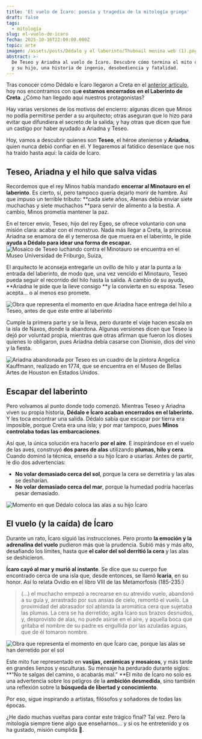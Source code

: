 ```yaml
---
title: 'El vuelo de Ícaro: poesía y tragedia de la mitología griega'
draft: false
tags:
  - mitología
slug: el-vuelo-de-icaro
fecha: 2025-10-16T22:00:00.000Z
topic: arte
imagen: /assets/posts/Dédalo y el laberinto/Thubnail menina web (1).png
abstract: >-
  De Teseo y Ariadna al vuelo de Ícaro. Descubre cómo termina el mito de Dédalo
  y su hijo, una historia de ingenio, desobediencia y fatalidad.
---
```


Tras conocer cómo Dédalo e Ícaro llegaron a Creta en el [anterior artículo](https://www.lameninaperdida.art/posts/dedalo-y-el-laberinto-creta), hoy nos encontramos con qu**e estamos encerrados en el Laberinto de Creta**. ¿Cómo han llegado aquí nuestros protagonistas?

Hay varias versiones de los motivos del encierro: algunas dicen que Minos no podía permitirse perder a su arquitecto; otras aseguran que lo hizo para evitar que difundiera el secreto de la salida; y hay otras que dicen que fue un castigo por haber ayudado a Ariadna y Teseo.

Hoy, vamos a descubrir quienes son **Teseo**, el héroe ateniense y **Ariadna**, quien nunca debió confiar en él. Y llegaremos al fatídico desenlace que nos ha traído hasta aquí: la caída de Ícaro.

## Teseo, Ariadna y el hilo que salva vidas

Recordemos que el rey Minos había mandado **encerrar al Minotauro en el laberinto**. Es cierto, sí, pero tampoco quería dejarlo morir de hambre. Así que impuso un terrible tributo: **cada siete años, Atenas debía enviar siete muchachas y siete muchachos **para servir de alimento a la bestia. A cambio, Minos prometía mantener la paz.

En el tercer envío, Teseo, hijo del rey Egeo, se ofrece voluntario con una misión clara: acabar con el monstruo. Nada más llegar a Creta, la princesa Ariadna se enamora de él y temerosa de que muera en el laberinto, le pide **ayuda a Dédalo para idear una forma de escapar.**![Mosaico de Teseo luchando contra el Minotauro se encuentra en el Museo Universidad de Friburgo, Suiza,](</assets/posts/Dédalo y el laberinto/Teseo y el minotauro.webp> "Mosaico de Teseo luchando contra el Minotauro (S. II)")

El arquitecto le aconseja entregarle un ovillo de hilo y atar la punta a la entrada del laberinto, de modo que, una vez vencido el Minotauro, Teseo pueda seguir el recorrido del hilo hasta la salida. A cambio de su ayuda, **Ariadna le pide que la lleve consigo **y la convierta en su esposa. Teseo acepta… o al menos eso promete.

![Obra que representa el momento en que Ariadna hace entrega del hilo a Teseo, antes de que este entre al laberinto](</assets/posts/Dédalo y el laberinto/Jean Bautiste Regnault.webp> "Jean-Baptiste Regnault, Ariadna y Teseo")

Cumple la primera parte y se la lleva, pero durante el viaje hacen escala en la isla de Naxos, donde la abandona. Algunas versiones dicen que Teseo la dejó por voluntad propia, mientras que otras afirman que fueron los dioses quienes lo obligaron, pues Ariadna debía casarse con Dionisio, dios del vino y la fiesta.

![Ariadna abandonada por Teseo es un cuadro de la pintora Angelica Kauffmann, realizado en 1774, que se encuentra en el Museo de Bellas Artes de Houston en Estados Unidos.](</assets/posts/Dédalo y el laberinto/Ariadna abandonada por Teseo.webp> "Angelica Kauffmann, Ariadna abandonada por Teseo, 1774")

## Escapar del laberinto

Pero volvamos al punto donde todo comenzó. Mientras Teseo y Ariadna viven su propia historia, **Dédalo e Ícaro acaban encerrados en el laberinto.** Y les toca encontrar una salida. Dédalo sabía que escapar por tierra era imposible, porque Creta era una isla; y por mar tampoco, pues **Minos controlaba todas las embarcaciones**.

Así que, la única solución era hacerlo **por el aire**. E inspirándose en el vuelo de las aves, construyó **dos pares de alas** utilizando **plumas, hilo y cera**. Cuando dominó la técnica, enseñó a su hijo Ícaro a usarlas. Antes de partir, le dio dos advertencias:

* **No volar demasiado cerca del sol**, porque la cera se derretiría y las alas se desharían.
* **No volar demasiado cerca del mar**, porque la humedad podría hacerlas pesar demasiado.

![Momento en que Dédalo coloca las alas a su hijo Ícaro](</assets/posts/Dédalo y el laberinto/Orazio Rimaldi.webp> "Orazio Riminaldi, Dédalo e Ícaro (c. 1625)")

## El vuelo (y la caída) de Ícaro

Durante un rato, Ícaro siguió las instrucciones. Pero pronto **la emoción y la adrenalina del vuelo** pudieron más que la prudencia. Subió más y más alto, desafiando los límites, hasta que **el calor del sol derritió la cera** y las alas se deshicieron.

**Ícaro cayó al mar y murió al instante**. Se dice que su cuerpo fue encontrado cerca de una isla que, desde entonces, se llamó **Icaria**, en su honor. Así lo relata Ovidio en el libro VIII de las Metamorfosis (185-235:) 

> (...) el muchacho empezó a recrearse en su atrevido vuelo, abandonó a su guía y, arrastrado por sus ansias de cielo, remontó el vuelo. La proximidad del abrasador sol ablanda la aromática cera que sujetaba las plumas. La cera se ha derretido; agita Ícaro sus brazos desnudos, y, desprovisto de alas, no puede asirse en el aire, y aquella boca que gritaba el nombre de su padre es engullida por las azuladas aguas, que de él tomaron nombre.

![Obra que representa el momento en que Ícaro cae, porque las alas se han derretido por el sol](/assets/posts/D%C3%A9dalo%20y%20el%20laberinto/La%20cai%CC%81da%20de%20I%CC%81caro%20\(1\).webp "Jacob Peeter Gowy, La caída de Ícaro (c. 1636)")

Este mito fue representado en **vasijas, cerámicas y mosaicos**, y más tarde en grandes lienzos y esculturas. Su mensaje ha perdurado durante siglos: **“No te salgas del camino, o acabarás mal.” **El mito de Ícaro no solo es una advertencia sobre los peligros de la **ambición desmedida**, sino también una reflexión sobre la **búsqueda de libertad y conocimiento**.

Por eso, sigue inspirando a artistas, filósofos y soñadores de todas las épocas.

¿He dado muchas vueltas para contar este trágico final? Tal vez. Pero la mitología siempre tiene algo que enseñarnos… y si os he entretenido y os ha gustado, misión cumplida 🥰.

